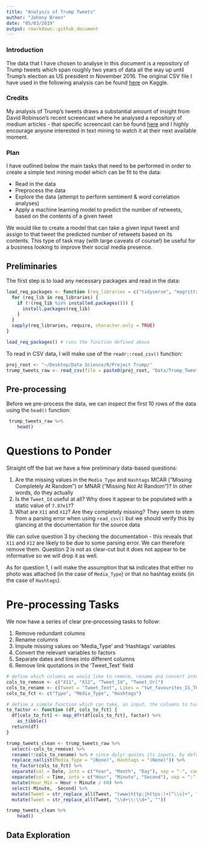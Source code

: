```yaml
---
title: "Analysis of Trump Tweets"
author: "Johnny Breen"
date: "05/03/2019"
output: rmarkdown::github_document
---
```


### Introduction

The data that I have chosen to analyse in this document is a repository of Trump tweets which span roughly two years of data all the way up until Trump's election as US president in November 2016. The original CSV file I have used in the following analysis can be found [here](https://www.kaggle.com/kingburrito666/better-donald-trump-tweets) on Kaggle.

### Credits

My analysis of Trump's tweets draws a substantial amount of insight from David Robinson's recent screencast where he analysed a repository of medium articles - that specific screencast can be found [here](https://www.youtube.com/watch?v=C69QyycHsgE) and I highly encourage anyone interested in text mining to watch it at their next available moment.

### Plan

I have outlined below the main tasks that need to be performed in order to create a simple text mining model which can be fit to the data:

* Read in the data
* Preprocess the data
* Explore the data (attempt to perform sentiment & word correlation analyses)
* Apply a machine learning model to predict the number of retweets, based on the contents of a given tweet

We would like to create a model that can take a given input tweet and assign to that tweet the predicted number of retweets based on its contents. This type of task may (with large caveats of course!) be useful for a business looking to improve their social media presence.

## Preliminaries

The first step is to load any necessary packages and read in the data:

```r
load_req_packages <- function (req_libraries = c("tidyverse", "magrittr", "broom", "widyr", "ggraph", "igraph")) {
  for (req_lib in req_libraries) {
    if (!(req_lib %in% installed.packages())) {
      install.packages(req_lib)
    }
  }
  sapply(req_libraries, require, character.only = TRUE)
}

load_req_packages() # runs the function defined above
```

To read in CSV data, I will make use of the `readr::read_csv()` function: 

```r
proj_root <- "~/Desktop/Data Science/R/Project Trump/" 
trump_tweets_raw <- read_csv(file = paste0(proj_root, "Data/Trump_Tweets.csv"))
```

## Pre-processing

Before we pre-process the data, we can inspect the first 10 rows of the data using the `head()` function:

```r
 trump_tweets_raw %>%
    head()
```

# Questions to Ponder

Straight off the bat we have a few preliminary data-based questions:

1. Are the missing values in the `Media_Type` and `Hashtags` MCAR ("Missing Completely At Random") or MNAR ("Missing Not At Random")? In other words, do they actually 
2. Is the `Tweet_Id` useful at all? Why does it appear to be populated with a static value of `7.97e17`?
3. What are `X11` and `X12`? Are they completely missing? They seem to stem from a parsing error when using `read_csv()` but we should verify this by glancing at the documentation for the source data

We can solve question 3 by checking the documentation - this reveals that `X11` and `X12` are likely to be due to some parsing error. We can therefore remove them. Question 2 is not as clear-cut but it does not appear to be informative so we will drop it as well.

As for question 1, I will make the assumption that `NA` indicates that either no photo was attached (in the case of `Media_Type`) or that no hashtag exists (in the case of `Hashtags`).

# Pre-processing Tasks

We now have a series of clear pre-processing tasks to follow:

1. Remove redundant columns
2. Rename columns 
3. Impute missing values on 'Media_Type' and 'Hashtags' variables
4. Convert the relevant variables to factors
5. Separate dates and times into different columns
6. Remove link quotations in the 'Tweet_Text' field

```r
# define which columns we would like to remove, rename and convert into factors
cols_to_remove <- c("X11", "X12", "Tweet_Id", "Tweet_Url")
cols_to_rename <- c(Tweet = "Tweet_Text", Likes = "twt_favourites_IS_THIS_LIKE_QUESTION_MARK")
cols_to_fct <- c("Type", "Media_Type", "Hashtags")

# define a simple function which can take, as input, the columns to turn into factors and output the corrected dataframe
to_factor <- function (df, cols_to_fct) {
  df[cols_to_fct] <- map_dfr(df[cols_to_fct], factor) %>%
    as_tibble()
  return(df)
}

trump_tweets_clean <- trump_tweets_raw %>%
  select(-cols_to_remove) %>% 
  rename(!!cols_to_rename) %>% # since dplyr quotes its inputs, by default, we need to communicate that we have already done this (i.e. we don't want 'rename' to take 'cols_to_rename' too literally...) by using '!!'
  replace_na(list(Media_Type = "(None)", Hashtags = "(None)")) %>%
  to_factor(cols_to_fct) %>% 
  separate(col = Date, into = c("Year", "Month", "Day"), sep = "-", convert = TRUE) %>% 
  separate(col = Time, into = c("Hour", "Minute", "Second"), sep = ":", convert = TRUE) %>% 
  mutate(Hour_Min = Hour + Minute / 60) %>% 
  select(-Minute, -Second) %>% 
  mutate(Tweet = str_replace_all(Tweet, "(www|http:|https:)+[^\\s]+", "")) %>% # remove links
  mutate(Tweet = str_replace_all(Tweet, "\\d+\\:\\d+", "")) 

trump_tweets_clean %>%
    head()
```

## Data Exploration
